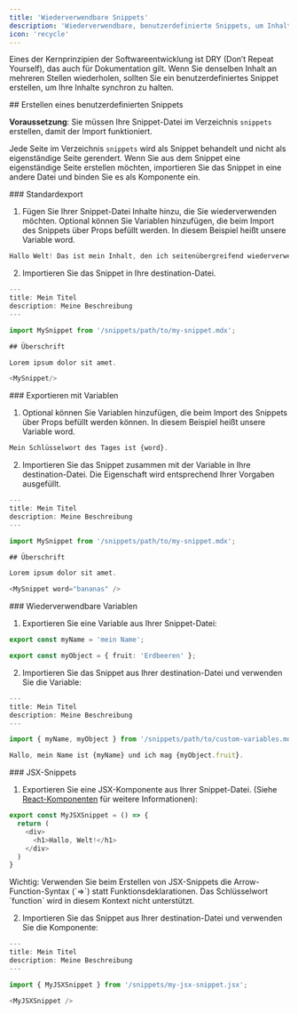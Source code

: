 ```yaml
---
title: 'Wiederverwendbare Snippets'
description: 'Wiederverwendbare, benutzerdefinierte Snippets, um Inhalte synchron zu halten'
icon: 'recycle'
---
```


Eines der Kernprinzipien der Softwareentwicklung ist DRY (Don’t Repeat Yourself), das auch für Dokumentation gilt. Wenn Sie denselben Inhalt an mehreren Stellen wiederholen, sollten Sie ein benutzerdefiniertes Snippet erstellen, um Ihre Inhalte synchron zu halten.

<div id="creating-a-custom-snippet">
  ## Erstellen eines benutzerdefinierten Snippets
</div>

**Voraussetzung**: Sie müssen Ihre Snippet-Datei im Verzeichnis `snippets` erstellen, damit der Import funktioniert.

Jede Seite im Verzeichnis `snippets` wird als Snippet behandelt und nicht
als eigenständige Seite gerendert. Wenn Sie aus dem Snippet eine eigenständige Seite erstellen möchten,
importieren Sie das Snippet in eine andere Datei und binden Sie es als
Komponente ein.

<div id="default-export">
  ### Standardexport
</div>

1. Fügen Sie Ihrer Snippet-Datei Inhalte hinzu, die Sie wiederverwenden möchten. Optional können Sie Variablen hinzufügen, die beim Import des Snippets über Props befüllt werden. In diesem Beispiel heißt unsere Variable word.

```typescript snippets/my-snippet.mdx
Hallo Welt! Das ist mein Inhalt, den ich seitenübergreifend wiederverwenden möchte. 
```

2. Importieren Sie das Snippet in Ihre destination-Datei.

```typescript destination-file.mdx
---
title: Mein Titel
description: Meine Beschreibung
---

import MySnippet from '/snippets/path/to/my-snippet.mdx';

## Überschrift

Lorem ipsum dolor sit amet.

<MySnippet/>

```

<div id="exporting-with-variables">
  ### Exportieren mit Variablen
</div>

1. Optional können Sie Variablen hinzufügen, die beim Import des Snippets über Props befüllt werden können. In diesem Beispiel heißt unsere Variable word.

```typescript snippets/my-snippet.mdx
Mein Schlüsselwort des Tages ist {word}.
```

2. Importieren Sie das Snippet zusammen mit der Variable in Ihre destination-Datei. Die Eigenschaft wird entsprechend Ihrer Vorgaben ausgefüllt.

```typescript destination-file.mdx
---
title: Mein Titel
description: Meine Beschreibung
---

import MySnippet from '/snippets/path/to/my-snippet.mdx';

## Überschrift

Lorem ipsum dolor sit amet.

<MySnippet word="bananas" />

```

<div id="reusable-variables">
  ### Wiederverwendbare Variablen
</div>

1. Exportieren Sie eine Variable aus Ihrer Snippet-Datei:

```typescript snippets/path/to/custom-variables.mdx
export const myName = 'mein Name';

export const myObject = { fruit: 'Erdbeeren' };
```

2. Importieren Sie das Snippet aus Ihrer destination-Datei und verwenden Sie die Variable:

```typescript destination-file.mdx
---
title: Mein Titel
description: Meine Beschreibung
---

import { myName, myObject } from '/snippets/path/to/custom-variables.mdx';

Hallo, mein Name ist {myName} und ich mag {myObject.fruit}.
```

<div id="jsx-snippets">
  ### JSX-Snippets
</div>

1. Exportieren Sie eine JSX-Komponente aus Ihrer Snippet-Datei. (Siehe [React-Komponenten](/de/react-components) für weitere Informationen):

```js icon=square-js snippets/my-jsx-snippet.jsx
export const MyJSXSnippet = () => {
  return (
    <div>
      <h1>Hallo, Welt!</h1>
    </div>
  )
}
```

<Note>
  Wichtig: Verwenden Sie beim Erstellen von JSX-Snippets die Arrow-Function-Syntax (`=>`) statt Funktionsdeklarationen. Das Schlüsselwort `function` wird in diesem Kontext nicht unterstützt.
</Note>

2. Importieren Sie das Snippet aus Ihrer destination-Datei und verwenden Sie die Komponente:

```typescript destination-file.mdx
---
title: Mein Titel
description: Meine Beschreibung
---

import { MyJSXSnippet } from '/snippets/my-jsx-snippet.jsx';

<MyJSXSnippet />
```
